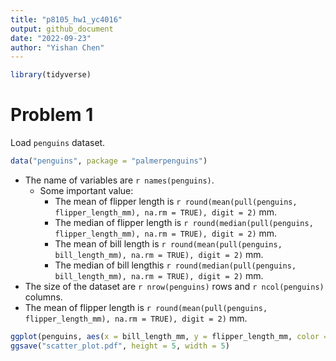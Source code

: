 ```yaml
---
title: "p8105_hw1_yc4016"
output: github_document
date: "2022-09-23"
author: "Yishan Chen"
---
```


```r
library(tidyverse)
```

# Problem 1

Load `penguins` dataset.

```r
data("penguins", package = "palmerpenguins")
```

* The name of variables are `r names(penguins)`. 
  * Some important value: 
    * The mean of flipper length is `r round(mean(pull(penguins, flipper_length_mm), na.rm = TRUE), digit = 2)` mm.
    * The median of flipper length is `r round(median(pull(penguins, flipper_length_mm), na.rm = TRUE), digit = 2)` mm.
    * The mean of bill length is `r round(mean(pull(penguins, bill_length_mm), na.rm = TRUE), digit = 2)` mm.
    * The median of bill lengthis `r round(median(pull(penguins, bill_length_mm), na.rm = TRUE), digit = 2)` mm.
* The size of the dataset are `r nrow(penguins)` rows and `r ncol(penguins)` columns.
* The mean of flipper length is `r round(mean(pull(penguins, flipper_length_mm), na.rm = TRUE), digit = 2)` mm.


```r
ggplot(penguins, aes(x = bill_length_mm, y = flipper_length_mm, color = species)) + geom_point()
ggsave("scatter_plot.pdf", height = 5, width = 5)
```

